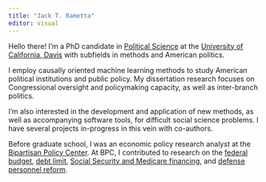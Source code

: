 ```yaml
---
title: "Jack T. Rametta"
editor: visual
---
```


Hello there! I'm a PhD candidate in [Political Science](https://ps.ucdavis.edu/) at the [University of California, Davis](https://www.ucdavis.edu/) with subfields in methods and American politics.

I employ causally oriented machine learning methods to study American political institutions and public policy. My dissertation research focuses on Congressional oversight and policymaking capacity, as well as inter-branch politics.

I'm also interested in the development and application of new methods, as well as accompanying software tools, for difficult social science problems. I have several projects in-progress in this vein with co-authors.

Before graduate school, I was an economic policy research analyst at the [Bipartisan Policy Center](https://bipartisanpolicy.org/). At BPC, I contributed to research on the [federal budget](https://www.pgpf.org/sites/default/files/PGPF-2019-Solutions-Initiative.pdf), [debt limit](https://bipartisanpolicy.org/download/?file=/wp-content/uploads/2019/03/Debt-Limit-Analysis-Everything-You-Need-to-Know-March-2019.pdf), [Social Security and Medicare financing](https://bipartisanpolicy.org/download/?file=/wp-content/uploads/2019/03/A-Guide-to-the-2018-Social-Security-and-Medicare-Trustees-Reports.pdf), and [defense personnel reform](https://www.heritage.org/sites/default/files/2018-09/2019_IndexOfUSMilitaryStrength_CHAPTERS_MISZTAL-RAMETTA.pdf).
